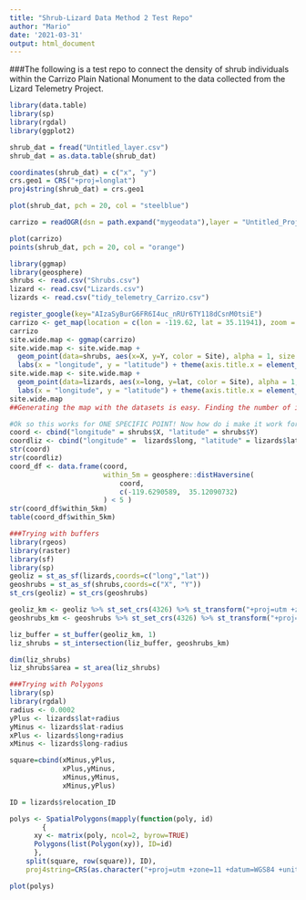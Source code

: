 ```yaml
---
title: "Shrub-Lizard Data Method 2 Test Repo"
author: "Mario"
date: '2021-03-31' 
output: html_document
---
```

###The following is a test repo to connect the density of shrub individuals within the Carrizo Plain National Monument to the data collected from the Lizard Telemetry Project.

```r
library(data.table)
library(sp)
library(rgdal)
library(ggplot2)
```
```r
shrub_dat = fread("Untitled_layer.csv")
shrub_dat = as.data.table(shrub_dat)
```

```r
coordinates(shrub_dat) = c("x", "y")
crs.geo1 = CRS("+proj=longlat")
proj4string(shrub_dat) = crs.geo1

plot(shrub_dat, pch = 20, col = "steelblue")
```
```r
carrizo = readOGR(dsn = path.expand("mygeodata"),layer = "Untitled_Project_1-polygon")
```
```r
plot(carrizo)
points(shrub_dat, pch = 20, col = "orange")
```
```r
library(ggmap)
library(geosphere)
shrubs <- read.csv("Shrubs.csv")
lizard <- read.csv("Lizards.csv")
lizards <- read.csv("tidy_telemetry_Carrizo.csv")

register_google(key="AIzaSyBurG6FR6I4uc_nRUr6TY118dCsnM0tsiE")
carrizo <- get_map(location = c(lon = -119.62, lat = 35.11941), zoom = 14, maptype = "satellite")
carrizo
site.wide.map <- ggmap(carrizo)
site.wide.map <- site.wide.map +
  geom_point(data=shrubs, aes(x=X, y=Y, color = Site), alpha = 1, size =0.1, shape = 0, color = "green", show.legend = FALSE) +
  labs(x = "longitude", y = "latitude") + theme(axis.title.x = element_blank()) + theme(axis.title.y = element_blank())
site.wide.map <- site.wide.map +
  geom_point(data=lizards, aes(x=long, y=lat, color = Site), alpha = 1, size =0.1, shape = 0, color = "red", show.legend = FALSE) +
  labs(x = "longitude", y = "latitude") + theme(axis.title.x = element_blank()) + theme(axis.title.y = element_blank())
site.wide.map
##Generating the map with the datasets is easy. Finding the number of individuals per area is thr tricky part now.
```
```r
#Ok so this works for ONE SPECIFIC POINT! Now how do i make it work for an entire dataset...
coord <- cbind("longitude" = shrubs$X, "latitude" = shrubs$Y)
coordliz <- cbind("longitude" =  lizards$long, "latitude" = lizards$lat)
str(coord)
str(coordliz)
coord_df <- data.frame(coord, 
                       within_5m = geosphere::distHaversine(
                           coord, 
                           c(-119.6290589,	35.12090732)
                       ) < 5 )  
str(coord_df$within_5km)
table(coord_df$within_5km)
```

```r
###Trying with buffers
library(rgeos)
library(raster)
library(sf)
library(sp)
geoliz = st_as_sf(lizards,coords=c("long","lat"))
geoshrubs = st_as_sf(shrubs,coords=c("X", "Y"))
st_crs(geoliz) = st_crs(geoshrubs)

geoliz_km <- geoliz %>% st_set_crs(4326) %>% st_transform("+proj=utm +zone=11 +datum=WGS84 +units=km")
geoshrubs_km <- geoshrubs %>% st_set_crs(4326) %>% st_transform("+proj=utm +zone=11 +datum=WGS84 +units=km")
```
```r
liz_buffer = st_buffer(geoliz_km, 1)
liz_shrubs = st_intersection(liz_buffer, geoshrubs_km)
```
```r
dim(liz_shrubs)
liz_shrubs$area = st_area(liz_shrubs)
```
```r
###Trying with Polygons
library(sp)
library(rgdal)
radius <- 0.0002
yPlus <- lizards$lat+radius
yMinus <- lizards$lat-radius
xPlus <- lizards$long+radius
xMinus <- lizards$long-radius

square=cbind(xMinus,yPlus,
             xPlus,yMinus,
             xMinus,yMinus,
             xMinus,yPlus)

ID = lizards$relocation_ID

polys <- SpatialPolygons(mapply(function(poly, id) 
        {
      xy <- matrix(poly, ncol=2, byrow=TRUE)
      Polygons(list(Polygon(xy)), ID=id)
      }, 
    split(square, row(square)), ID),
    proj4string=CRS(as.character("+proj=utm +zone=11 +datum=WGS84 +units=m +no_defs +ellps=WGS84 +towgs84=0,0,0")))

plot(polys)
```